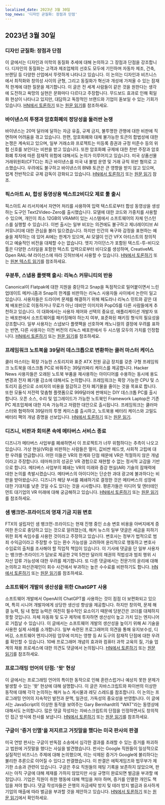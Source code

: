 ```yaml
---
localized_date: 2023년 3월 30일
top_news: '디자인 균질화: 장점과 단점'
---
```










<CallToAction />

<Steps>

## 2023년 3월 30일

### 디자인 균질화: 장점과 단점

이 글에서는 디자인과 미학의 동질화 추세에 대해 논의하고 그 장점과 단점을 강조합니다. 디자인의 동질화는 고객과 제조업체의 선호도 모두에 기인하며 자동차 제조, 건축, 브랜딩 등 다양한 산업에서 뚜렷하게 나타나고 있습니다. 이 논의는 디자인과 비즈니스에서 최적화와 창의성 사이의 균형, 그리고 동질화가 혁신과 개성에 가져올 수 있는 잠재적 한계에 대한 질문을 제기합니다. 이 글은 전 세계 사람들이 같은 것을 원한다는 생각에 도전하고 욕망의 실현은 문화마다 다르다고 주장합니다. 무드보드 효과로 인해 획일화 현상이 나타나고 있지만, 대담하고 독창적인 브랜드와 기업이 돋보일 수 있는 기회가 있습니다.
[HN에서 토론하기](http://news.ycombinator.com/item?id=35355703) 또는 [원문 읽기](https://www.alexmurrell.co.uk/articles/the-age-of-average)를 참조하세요.

### 바이낸스의 투쟁과 암호화폐의 정당성을 둘러싼 논쟁

바이낸스는 20억 달러에 달하는 자금 유출, 규제 금지, 불투명한 관행에 대한 비판에 직면하며 어려움을 겪고 있습니다. 한편, 암호화폐와 대체 불가능한 토큰의 합법성에 대한 논쟁은 계속되고 있으며, 일부 거래소와 프로젝트는 미등록 증권과 규정 미준수 등의 위험 신호를 보인다는 비판을 받고 있습니다. 또한 암호화폐 규제에 대한 찬반 주장과 암호화폐 투자에 따른 잠재적 위험에 대해서도 논의가 이루어지고 있습니다. 미국 상품선물거래위원회(CFTC)는 최근 바이낸스를 미국 내 불법 운영 및 거래 규칙 위반 혐의로 고소했습니다. 우려에도 불구하고 바이낸스의 BNB 토큰은 큰 영향을 받지 않고 있으며, 업계 전반적으로 규제 감독이 강화되고 있습니다.
[HN에서 토론하기](http://news.ycombinator.com/item?id=35351805) 또는 [원문 읽기](https://www.wsj.com/articles/binance-sees-2-billion-in-outflows-as-troubles-compound-9a136e21) 참조.

### 픽스아트 AI, 합성 동영상용 텍스트2비디오 제로 툴 출시

픽스아트 AI 리서치에서 자연어 처리를 사용하여 입력 텍스트로부터 합성 동영상을 생성하는 도구인 Text2Video-Zero를 출시했습니다. 모델에 대한 코드와 가중치를 사용할 수 있으며, 개인이 최소 12GB의 VRAM이 있는 시스템에서 소프트웨어의 자체 인스턴스를 실행할 수 있습니다. 이번 출시는 일부 비꼬는 의견에도 불구하고 제너레이티브 AI 커뮤니티에 대한 관심을 불러 일으켰습니다. 하지만 인간의 욕구와 감정을 표현하는 예술을 제작하는 데 있어 AI에는 한계가 있으며, AI 모델이 인간 VFX 아티스트의 창의적이고 예술적인 비전을 대체할 수는 없습니다. 엣지 가이던스가 포함된 텍스트-투-비디오 툴은 다양한 스타일을 포함한 텍스트 입력으로부터 비디오를 생성하며, CreativeML Open RAIL-M 라이선스에 따라 깃허브에서 사용할 수 있습니다.
[HN에서 토론하기](http://news.ycombinator.com/item?id=35352452) 또는 [원본 텍스트 읽기](https://github.com/Picsart-AI-Research/Text2Video-Zero)를 참조하세요.

### 우분투, 스냅용 플랫팩 출시: 리눅스 커뮤니티의 반응

Canonical이 Flatpak에 대한 지원을 중단하고 Snap을 독점적으로 밀어붙이면서 느린 업데이트 메커니즘과 Snap의 한계를 비판하는 리눅스 사용자들 사이에서 논란이 일고 있습니다. 사용자들은 드라이버 문제를 해결하기 위해 페도라나 리눅스 민트와 같은 대체 배포판으로 이동하거나 무료가 아닌 데비안 이미지와 PopOS를 다른 사람들에게 추천하고 있습니다. 이 대화에서는 사용자 제어와 선택의 중요성, 애플리케이션 개발자 또는 배포판에서 소프트웨어를 패키징해야 하는지 여부, 표준화된 패키징 형식의 필요성을 강조합니다. 일부 사용자는 스냅보다 플랫팩을 선호하며 캐노니컬의 결정에 우려를 표하는 반면, 다른 사용자는 이전 버전의 리눅스 배포판에서 두 시스템 모두의 가치를 인정합니다.
[HN에서 토론하기](http://news.ycombinator.com/item?id=35354729) 또는 [원문 읽기](https://lwn.net/SubscriberLink/927262/6adb2350e2b0d2ce/)를 참조하세요.

### 프레임워크 노트북을 39달러 데스크톱으로 변환하는 쿨러 마스터 케이스

쿨러 마스터는 확장 가능한 스토리지와 표준 ATX 전원 공급 장치를 갖춘 구형 프레임워크 노트북을 데스크톱 PC로 바꿔주는 39달러짜리 케이스를 제공합니다. Hacker News 사용자들은 오래된 노트북 부품을 재사용하는 아이디어를 수용하는 동시에 용도 변경과 전자 폐기물 감소에 대해서도 논의합니다. 프레임워크는 확장 가능한 CPU 및 스토리지 옵션으로 소비자의 비용을 절감하고 전자 폐기물을 줄이는 것을 목표로 합니다. 또한 모듈식 저전력 맞춤형 플랫폼으로 999달러에 판매되는 DIY 데스크톱 PC를 출시합니다. 오픈 소스, 수리 및 업그레이드가 가능한 노트북인 Framework Laptop은 기존 PC 제조업체에 대한 지속 가능하고 저렴한 대안으로 출시됩니다. 프레임워크는 쿨러마스터와 협력하여 39달러의 투명 케이스를 출시하고, 노트북용 배터리 케이스와 고밀도 배터리 팩의 개념 증명을 선보입니다.
[HN에서 토론하기](http://news.ycombinator.com/item?id=35350288) 또는 [원문 읽기](https://www.theverge.com/2023/3/23/23652939/framework-cooler-master-sff-pc-case).

### 디즈니, 비판과 회의론 속에 메타버스 서비스 종료

디즈니가 메타버스 사업부를 폐쇄하면서 이 프로젝트가 너무 위험하다는 추측이 나오고 있습니다. 가상 현실(VR)을 비판하는 사람들은 멀미, 값비싼 헤드셋, 사회적 고립에 대한 우려를 언급합니다. 어떤 이들은 VR의 한계와 단점 때문에 VR은 적절하지 않은 개념이라고 주장합니다. 테마파크의 성공은 VR 경험으로 재현할 수 없는 정서적 교감을 기반으로 합니다. 메타버스 사업부의 폐쇄는 VR의 미래와 증강 현실(AR) 기술의 잠재력에 대한 논의를 촉발시켰습니다. 메타버스의 아이디어는 단순한 과대 광고에 불과하다는 비판을 받아왔습니다. 디즈니가 해당 부서를 폐쇄하기로 결정한 것은 메타버스의 성장에 대한 기대치를 낮춘 것일 수도 있다는 것을 시사합니다. 평론가들은 미디어 및 엔터테인먼트 대기업의 VR 미래에 대해 궁금해하고 있습니다.
[HN에서 토론하기](http://news.ycombinator.com/item?id=35350952) 또는 [원문 읽기](https://www.wsj.com/articles/disney-eliminates-its-metaverse-division-as-part-of-companys-layoffs-plan-94b03650)를 참조하세요.

### 샘 뱅크먼-프라이드의 영재 기금 지원 변호

FTX의 설립자인 샘 뱅크먼-프라이드는 현재 진행 중인 소송 변호 비용을 아버지에게 증여한 돈으로 충당하고 있는 것으로 알려졌는데, 해커 뉴스의 일부 댓글은 세금을 피하기 위한 회계 속임수를 사용한 것이라고 주장하고 있습니다. 변호사는 정부가 법적으로 범죄 수익금이라고 주장할 수 있는 환수 가능성을 고려하여 윤리적으로 행동하고 변호사 수임료의 출처를 조사해야 할 직업적 책임이 있습니다. 이 기사에 댓글을 단 일부 사용자는 뱅크맨-프라이드가 담보로 제공한 2억 5천만 달러의 채권의 적법성과 범죄 행위 시 자산 압류 가능성에 대한 우려를 제기합니다. 또 다른 댓글에서는 전문가의 윤리에 대해 논의하고 파산관재인이 회수 사건에서 부과하는 높은 수수료를 비판하기도 합니다.
[HN에서 토론하기](http://news.ycombinator.com/item?id=35358698) 또는 [원문 읽기](https://www.forbes.com/sites/sarahemerson/2023/03/29/sam-bankman-fried-legal-fees-funded-by-alameda-money-gifted-to-father-joe-bankman/)를 참조하세요.

### 소프트웨어 개발의 생산성을 위한 ChatGPT 사용

소프트웨어 개발에서 OpenAI의 ChatGPT를 사용하는 것이 점점 더 보편화되고 있으며, 특히 시니어 개발자에게 상당한 생산성 향상을 제공합니다. 하지만 창의력, 문제 해결 능력, 팀 내 협업 능력은 여전히 필수적인 요소이기 때문에 당분간은 코더를 대체하지 못할 것입니다. 자체 자동화 및 도구 제작에 투자하면 생산성이 높고 가치 있는 엔지니어로 거듭날 수 있습니다. 이 글에서는 소프트웨어 개발의 생산성을 높이기 위해 AI 기술을 사용한 실제 사례를 소개합니다. 일부 숙련된 프로그래머의 의견을 통해 유지보수성, 디버깅, 소프트웨어 엔지니어링 업무에 미치는 영향 등 AI 도구의 잠재적 단점에 대한 우려를 확인할 수 있습니다. 10배 프로그래머 개념의 효과와 컴퓨터 과학 교육의 질, 기술 업계의 채용 프로세스에 대한 의견도 댓글에서 논의됩니다.
[HN에서 토론하기](http://news.ycombinator.com/item?id=35356054) 또는 [원문 읽기](https://kadekillary.work/posts/1000x-eng/)를 참조하세요.

### 프로그래밍 언어의 단점: '왓' 현상

이 글에서는 프로그래밍 언어의 특이한 동작으로 인해 혼란스럽거나 예상치 못한 문제가 발생할 수 있는 '왓' 현상에 대해 설명합니다. 이 글은 자바스크립트와 파이썬의 이상한 동작에 대해 각각 논의하는 해커 뉴스 게시물과 레딧 스레드를 참조합니다. 이 논의는 프로그래밍 언어의 지속적인 발전과 문맥, 일관성, 가독성의 중요성을 반영합니다. 이 글에서는 JavaScript의 이상한 동작을 보여주는 Gary Bernhardt의 "WAT"라는 동영상에 대해서도 논의합니다. 많은 댓글 작성자는 자바스크립트의 단점을 인정하면서도 창의적인 접근 방식에 찬사를 보냅니다.
[HN에서 토론하기](http://news.ycombinator.com/item?id=35363044) 또는 [원문 읽기](https://www.destroyallsoftware.com/talks/wat)를 참조하세요.

### 구글이 '증거 인멸'을 저지르고 거짓말을 했다는 미국 판사의 판결

미국 연방 판사는 구글이 반독점 소송에서 심각한 결과를 초래할 수 있는 증거를 파괴하고 법원에 거짓말을 했다는 사실을 발견했습니다. 판사는 Google 직원들이 일상적으로 실질적인 비즈니스 주제에 대해 논의했으며, 이는 삭제된 증거가 Google에 불리하다는 불리한 추론으로 이어질 수 있다고 판결했습니다. 이 판결은 에픽게임즈와 법무부가 제기한 소송과 관련이 있습니다. 구글은 주요 직원들의 채팅 기록을 보존하지 않았으며, 판사는 아직 구글에 대해 제재를 가하지 않았지만 사실 규명이 완료되면 벌금을 부과할 예정입니다. 기업은 직원이 취한 행동에 대해 책임을 져야 하며, 증거를 인멸한 개인도 책임을 져야 합니다. 댓글 작성자들은 은행의 자금세탁 방지 및 테러 방지 벌금과 유사하게 기업의 매출에 따라 벌금을 부과할 것을 제안하고 있습니다.
[HN에서 토론하기](http://news.ycombinator.com/item?id=35363095) 또는 [원문 읽기](https://storage.courtlistener.com/recap/gov.uscourts.cand.373179/gov.uscourts.cand.373179.469.0.pdf)에서 확인하세요.

</Steps>
